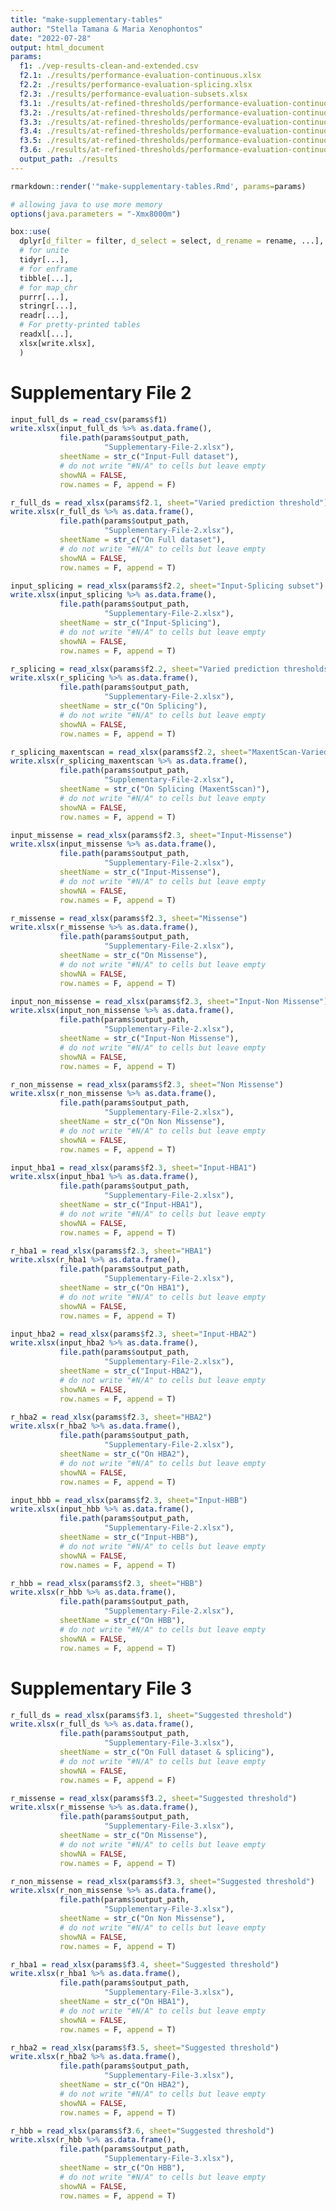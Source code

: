 ```yaml
---
title: "make-supplementary-tables"
author: "Stella Tamana & Maria Xenophontos"
date: "2022-07-28"
output: html_document
params:
  f1: ./vep-results-clean-and-extended.csv
  f2.1: ./results/performance-evaluation-continuous.xlsx
  f2.2: ./results/performance-evaluation-splicing.xlsx
  f2.3: ./results/performance-evaluation-subsets.xlsx
  f3.1: ./results/at-refined-thresholds/performance-evaluation-continuous.xlsx
  f3.2: ./results/at-refined-thresholds/performance-evaluation-continuous-Missense.xlsx
  f3.3: ./results/at-refined-thresholds/performance-evaluation-continuous-Non-Missense.xlsx
  f3.4: ./results/at-refined-thresholds/performance-evaluation-continuous-HBA1.xlsx
  f3.5: ./results/at-refined-thresholds/performance-evaluation-continuous-HBA2.xlsx
  f3.6: ./results/at-refined-thresholds/performance-evaluation-continuous-HBB.xlsx
  output_path: ./results
---
```


```r
rmarkdown::render('"make-supplementary-tables.Rmd', params=params)
```

```r
# allowing java to use more memory
options(java.parameters = "-Xmx8000m")

box::use(
  dplyr[d_filter = filter, d_select = select, d_rename = rename, ...],
  # for unite
  tidyr[...],
  # for enframe  
  tibble[...],
  # for map_chr
  purrr[...],
  stringr[...],
  readr[...],
  # For pretty-printed tables
  readxl[...], 
  xlsx[write.xlsx],
  )
```

# Supplementary File 2

```r

input_full_ds = read_csv(params$f1)
write.xlsx(input_full_ds %>% as.data.frame(), 
           file.path(params$output_path,
                     "Supplementary-File-2.xlsx"), 
           sheetName = str_c("Input-Full dataset"),
           # do not write "#N/A" to cells but leave empty
           showNA = FALSE, 
           row.names = F, append = F)

r_full_ds = read_xlsx(params$f2.1, sheet="Varied prediction threshold")
write.xlsx(r_full_ds %>% as.data.frame(), 
           file.path(params$output_path,
                     "Supplementary-File-2.xlsx"), 
           sheetName = str_c("On Full dataset"),
           # do not write "#N/A" to cells but leave empty
           showNA = FALSE, 
           row.names = F, append = T)

input_splicing = read_xlsx(params$f2.2, sheet="Input-Splicing subset")
write.xlsx(input_splicing %>% as.data.frame(), 
           file.path(params$output_path,
                     "Supplementary-File-2.xlsx"), 
           sheetName = str_c("Input-Splicing"),
           # do not write "#N/A" to cells but leave empty
           showNA = FALSE, 
           row.names = F, append = T)

r_splicing = read_xlsx(params$f2.2, sheet="Varied prediction thresholds")
write.xlsx(r_splicing %>% as.data.frame(), 
           file.path(params$output_path,
                     "Supplementary-File-2.xlsx"), 
           sheetName = str_c("On Splicing"),
           # do not write "#N/A" to cells but leave empty
           showNA = FALSE, 
           row.names = F, append = T)

r_splicing_maxentscan = read_xlsx(params$f2.2, sheet="MaxentScan-Varied prediction th")
write.xlsx(r_splicing_maxentscan %>% as.data.frame(), 
           file.path(params$output_path,
                     "Supplementary-File-2.xlsx"), 
           sheetName = str_c("On Splicing (MaxentSscan)"),
           # do not write "#N/A" to cells but leave empty
           showNA = FALSE, 
           row.names = F, append = T)

input_missense = read_xlsx(params$f2.3, sheet="Input-Missense")
write.xlsx(input_missense %>% as.data.frame(), 
           file.path(params$output_path,
                     "Supplementary-File-2.xlsx"), 
           sheetName = str_c("Input-Missense"),
           # do not write "#N/A" to cells but leave empty
           showNA = FALSE, 
           row.names = F, append = T)

r_missense = read_xlsx(params$f2.3, sheet="Missense")
write.xlsx(r_missense %>% as.data.frame(), 
           file.path(params$output_path,
                     "Supplementary-File-2.xlsx"), 
           sheetName = str_c("On Missense"),
           # do not write "#N/A" to cells but leave empty
           showNA = FALSE, 
           row.names = F, append = T)

input_non_missense = read_xlsx(params$f2.3, sheet="Input-Non Missense")
write.xlsx(input_non_missense %>% as.data.frame(), 
           file.path(params$output_path,
                     "Supplementary-File-2.xlsx"), 
           sheetName = str_c("Input-Non Missense"),
           # do not write "#N/A" to cells but leave empty
           showNA = FALSE, 
           row.names = F, append = T)

r_non_missense = read_xlsx(params$f2.3, sheet="Non Missense")
write.xlsx(r_non_missense %>% as.data.frame(), 
           file.path(params$output_path,
                     "Supplementary-File-2.xlsx"), 
           sheetName = str_c("On Non Missense"),
           # do not write "#N/A" to cells but leave empty
           showNA = FALSE, 
           row.names = F, append = T)

input_hba1 = read_xlsx(params$f2.3, sheet="Input-HBA1")
write.xlsx(input_hba1 %>% as.data.frame(), 
           file.path(params$output_path,
                     "Supplementary-File-2.xlsx"), 
           sheetName = str_c("Input-HBA1"),
           # do not write "#N/A" to cells but leave empty
           showNA = FALSE, 
           row.names = F, append = T)

r_hba1 = read_xlsx(params$f2.3, sheet="HBA1")
write.xlsx(r_hba1 %>% as.data.frame(), 
           file.path(params$output_path,
                     "Supplementary-File-2.xlsx"), 
           sheetName = str_c("On HBA1"),
           # do not write "#N/A" to cells but leave empty
           showNA = FALSE, 
           row.names = F, append = T)

input_hba2 = read_xlsx(params$f2.3, sheet="Input-HBA2")
write.xlsx(input_hba2 %>% as.data.frame(), 
           file.path(params$output_path,
                     "Supplementary-File-2.xlsx"), 
           sheetName = str_c("Input-HBA2"),
           # do not write "#N/A" to cells but leave empty
           showNA = FALSE, 
           row.names = F, append = T)

r_hba2 = read_xlsx(params$f2.3, sheet="HBA2")
write.xlsx(r_hba2 %>% as.data.frame(), 
           file.path(params$output_path,
                     "Supplementary-File-2.xlsx"), 
           sheetName = str_c("On HBA2"),
           # do not write "#N/A" to cells but leave empty
           showNA = FALSE, 
           row.names = F, append = T)

input_hbb = read_xlsx(params$f2.3, sheet="Input-HBB")
write.xlsx(input_hbb %>% as.data.frame(), 
           file.path(params$output_path,
                     "Supplementary-File-2.xlsx"), 
           sheetName = str_c("Input-HBB"),
           # do not write "#N/A" to cells but leave empty
           showNA = FALSE, 
           row.names = F, append = T)

r_hbb = read_xlsx(params$f2.3, sheet="HBB")
write.xlsx(r_hbb %>% as.data.frame(), 
           file.path(params$output_path,
                     "Supplementary-File-2.xlsx"), 
           sheetName = str_c("On HBB"),
           # do not write "#N/A" to cells but leave empty
           showNA = FALSE, 
           row.names = F, append = T)
```

# Supplementary File 3

```r


r_full_ds = read_xlsx(params$f3.1, sheet="Suggested threshold")
write.xlsx(r_full_ds %>% as.data.frame(), 
           file.path(params$output_path,
                     "Supplementary-File-3.xlsx"), 
           sheetName = str_c("On Full dataset & splicing"),
           # do not write "#N/A" to cells but leave empty
           showNA = FALSE, 
           row.names = F, append = F)

r_missense = read_xlsx(params$f3.2, sheet="Suggested threshold")
write.xlsx(r_missense %>% as.data.frame(), 
           file.path(params$output_path,
                     "Supplementary-File-3.xlsx"), 
           sheetName = str_c("On Missense"),
           # do not write "#N/A" to cells but leave empty
           showNA = FALSE, 
           row.names = F, append = T)

r_non_missense = read_xlsx(params$f3.3, sheet="Suggested threshold")
write.xlsx(r_non_missense %>% as.data.frame(), 
           file.path(params$output_path,
                     "Supplementary-File-3.xlsx"), 
           sheetName = str_c("On Non Missense"),
           # do not write "#N/A" to cells but leave empty
           showNA = FALSE, 
           row.names = F, append = T)

r_hba1 = read_xlsx(params$f3.4, sheet="Suggested threshold")
write.xlsx(r_hba1 %>% as.data.frame(), 
           file.path(params$output_path,
                     "Supplementary-File-3.xlsx"), 
           sheetName = str_c("On HBA1"),
           # do not write "#N/A" to cells but leave empty
           showNA = FALSE, 
           row.names = F, append = T)

r_hba2 = read_xlsx(params$f3.5, sheet="Suggested threshold")
write.xlsx(r_hba2 %>% as.data.frame(), 
           file.path(params$output_path,
                     "Supplementary-File-3.xlsx"), 
           sheetName = str_c("On HBA2"),
           # do not write "#N/A" to cells but leave empty
           showNA = FALSE, 
           row.names = F, append = T)

r_hbb = read_xlsx(params$f3.6, sheet="Suggested threshold")
write.xlsx(r_hbb %>% as.data.frame(), 
           file.path(params$output_path,
                     "Supplementary-File-3.xlsx"), 
           sheetName = str_c("On HBB"),
           # do not write "#N/A" to cells but leave empty
           showNA = FALSE, 
           row.names = F, append = T)
```
